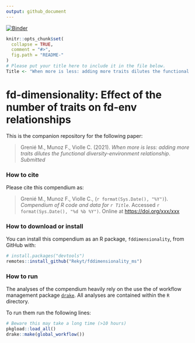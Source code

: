 ```yaml
---
output: github_document
---
```



<!-- badges:start -->
[![Binder](https://mybinder.org/badge_logo.svg)](https://mybinder.org/v2/gh///master?urlpath=rstudio)
<!-- badges:end -->

```r
knitr::opts_chunk$set(
  collapse = TRUE,
  comment = "#>",
  fig.path = "README-"
)
# Please put your title here to include it in the file below.
Title <- "When more is less: adding more traits dilutes the functional diversity-environment relationship"
```

# fd-dimensionality: Effect of the number of traits on fd-env relationships

This is the companion repository for the following paper:

> Grenié M., Munoz F., Violle C. (2021). _When more is less: adding more traits dilutes the functional diversity-environment relationship_. *Submitted*


### How to cite

Please cite this compendium as:

> Grenié M., Munoz F., Violle C., (`r format(Sys.Date(), "%Y")`). _Compendium of R code and data for `r Title`_. Accessed `r format(Sys.Date(), "%d %b %Y")`. Online at <https://doi.org/xxx/xxx>


### How to download or install

You can install this compendium as an R package, `fddimensionality`, from GitHub with:

```r
# install.packages("devtools")
remotes::install_github("Rekyt/fddimensionality_ms")
```


### How to run

The analyses of the compendium heavily rely on the use the of workflow management package [`drake`](https://cran.r-project.org/package=drake). All analyses are contained within the `R` directory.

To run them run the following lines:

```r
# Beware this may take a long time (>10 hours)
pkgload::load_all()
drake::make(global_workflow())
```
